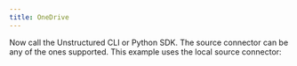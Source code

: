```yaml
---
title: OneDrive
---
```



<NewDocument />


<SharedContentOneDrive/>
<SharedAPIKeyURL/>

Now call the Unstructured CLI or Python SDK. The source connector can be any of the ones supported. This example uses the local source connector:


<CodeGroup>
  <OneDriveAPISh />
  <OneDriveAPIPyV2 />
</CodeGroup>

